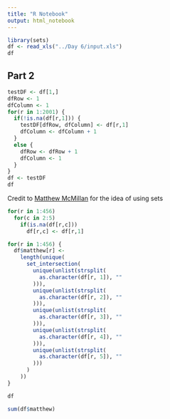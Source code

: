 ```yaml
---
title: "R Notebook"
output: html_notebook
---
```


```r
library(sets)
df <- read_xls("../Day 6/input.xls")
df
```

## Part 2

```r
testDF <- df[1,]
dfRow <- 1
dfColumn <- 1
for(r in 1:2001) {
  if(!is.na(df[r,1])) {
    testDF[dfRow, dfColumn] <- df[r,1]
    dfColumn <- dfColumn + 1
  }
  else {
    dfRow <- dfRow + 1
    dfColumn <- 1
  }
}
df <- testDF
df
```

Credit to [Matthew McMillan](https://github.com/UnsolvedCypher) for the idea of using sets
```r
for(r in 1:456)
  for(c in 2:5)
    if(is.na(df[r,c]))
      df[r,c] <- df[r,1]

for(r in 1:456) {
  df$matthew[r] <-
    length(unique(
      set_intersection(
        unique(unlist(strsplit(
          as.character(df[r, 1]), ""
        ))),
        unique(unlist(strsplit(
          as.character(df[r, 2]), ""
        ))),
        unique(unlist(strsplit(
          as.character(df[r, 3]), ""
        ))),
        unique(unlist(strsplit(
          as.character(df[r, 4]), ""
        ))),
        unique(unlist(strsplit(
          as.character(df[r, 5]), ""
        )))
      )
    ))
}

df
```

```r
sum(df$matthew)
```

